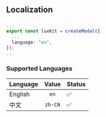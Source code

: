 ## Localization

###

```ts filename="app.ts"
...
export const luxKit = createModal({
  ...
  language: "en",
});
...
```

### Supported Languages

| Language |  Value  | Status |
| :------- | :-----: | ------ |
| English  |  `en`   | ✅     |
| 中文     | `zh-CN` | ✅     |
